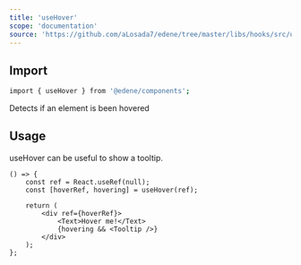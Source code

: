 ```yaml
---
title: 'useHover'
scope: 'documentation'
source: 'https://github.com/aLosada7/edene/tree/master/libs/hooks/src/useHover'
---
```


## Import

```bash
import { useHover } from '@edene/components';
```

Detects if an element is been hovered

## Usage

useHover can be useful to show a tooltip.

```tsx
() => {
    const ref = React.useRef(null);
    const [hoverRef, hovering] = useHover(ref);

    return (
        <div ref={hoverRef}>
            <Text>Hover me!</Text>
            {hovering && <Tooltip />}
        </div>
    );
};
```

